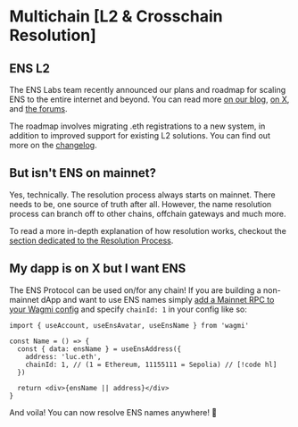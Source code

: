 # Multichain [L2 & Crosschain Resolution]

## ENS L2

The ENS Labs team recently announced our plans and roadmap for scaling ENS to the entire internet and beyond. You can read more [on our blog](https://blog.ens.domains/post/ensv2), [on X](https://twitter.com/ensdomains/status/1795440186513576318), and [the forums](https://discuss.ens.domains/t/technical-feedback-thread-for-ensv2/19233).

The roadmap involves migrating .eth registrations to a new system, in addition to improved support for existing L2 solutions.
You can find out more on the [changelog](/changelog).

## But isn't ENS on mainnet?

Yes, technically. The resolution process always starts on mainnet. There needs to be, one source of truth after all. However, the name
resolution process can branch off to other chains, offchain gateways and much more.

To read a more in-depth explanation of how resolution works, checkout the [section dedicated to the Resolution Process](/resolution/).

## My dapp is on X but I want ENS

The ENS Protocol can be used on/for any chain!
If you are building a non-mainnet dApp and want to use ENS names simply [add a Mainnet RPC to your Wagmi config](/web/libraries) and specify `chainId: 1` in your config like so:

```tsx
import { useAccount, useEnsAvatar, useEnsName } from 'wagmi'

const Name = () => {
  const { data: ensName } = useEnsAddress({
    address: 'luc.eth',
    chainId: 1, // (1 = Ethereum, 11155111 = Sepolia) // [!code hl]
  })

  return <div>{ensName || address}</div>
}
```

And voila! You can now resolve ENS names anywhere! 🎉
